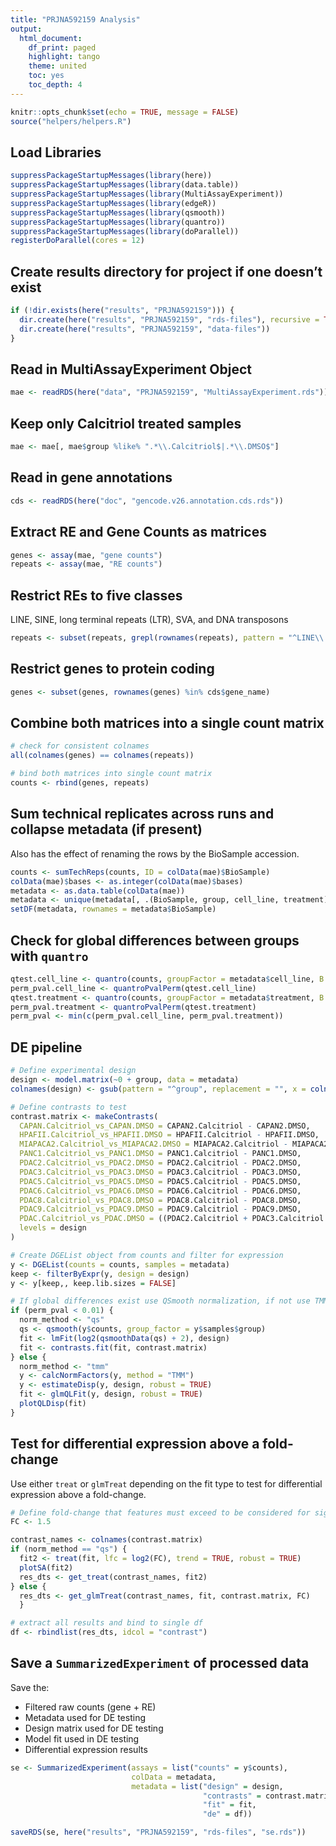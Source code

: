 ```yaml
---
title: "PRJNA592159 Analysis"
output:
  html_document:
    df_print: paged
    highlight: tango
    theme: united
    toc: yes
    toc_depth: 4
---
```


```r
knitr::opts_chunk$set(echo = TRUE, message = FALSE)
source("helpers/helpers.R")
```

## Load Libraries

```r
suppressPackageStartupMessages(library(here))
suppressPackageStartupMessages(library(data.table))
suppressPackageStartupMessages(library(MultiAssayExperiment))
suppressPackageStartupMessages(library(edgeR))
suppressPackageStartupMessages(library(qsmooth))
suppressPackageStartupMessages(library(quantro))
suppressPackageStartupMessages(library(doParallel))
registerDoParallel(cores = 12)
```

## Create results directory for project if one doesn't exist

```r
if (!dir.exists(here("results", "PRJNA592159"))) {
  dir.create(here("results", "PRJNA592159", "rds-files"), recursive = TRUE)
  dir.create(here("results", "PRJNA592159", "data-files"))
}
```

## Read in MultiAssayExperiment Object

```r
mae <- readRDS(here("data", "PRJNA592159", "MultiAssayExperiment.rds"))
```

## Keep only Calcitriol treated samples

```r
mae <- mae[, mae$group %like% ".*\\.Calcitriol$|.*\\.DMSO$"]
```

## Read in gene annotations

```r
cds <- readRDS(here("doc", "gencode.v26.annotation.cds.rds"))
```

## Extract RE and Gene Counts as matrices

```r
genes <- assay(mae, "gene counts")
repeats <- assay(mae, "RE counts")
```

## Restrict REs to five classes

LINE, SINE, long terminal repeats (LTR), SVA, and DNA transposons

```r
repeats <- subset(repeats, grepl(rownames(repeats), pattern = "^LINE\\.|^SINE\\.|^LTR\\.|.*\\.SVA\\..*|^DNA\\."))
```

## Restrict genes to protein coding

```r
genes <- subset(genes, rownames(genes) %in% cds$gene_name)
```

## Combine both matrices into a single count matrix

```r
# check for consistent colnames
all(colnames(genes) == colnames(repeats))

# bind both matrices into single count matrix
counts <- rbind(genes, repeats)
```

## Sum technical replicates across runs and collapse metadata (if present)

Also has the effect of renaming the rows by the BioSample accession.

```r
counts <- sumTechReps(counts, ID = colData(mae)$BioSample)
colData(mae)$bases <- as.integer(colData(mae)$bases)
metadata <- as.data.table(colData(mae))
metadata <- unique(metadata[, .(BioSample, group, cell_line, treatment)])
setDF(metadata, rownames = metadata$BioSample)
```

## Check for global differences between groups with `quantro`

```r
qtest.cell_line <- quantro(counts, groupFactor = metadata$cell_line, B = 1e3)
perm_pval.cell_line <- quantroPvalPerm(qtest.cell_line)
qtest.treatment <- quantro(counts, groupFactor = metadata$treatment, B = 1e3)
perm_pval.treatment <- quantroPvalPerm(qtest.treatment)
perm_pval <- min(c(perm_pval.cell_line, perm_pval.treatment))
```

## DE pipeline

```r
# Define experimental design
design <- model.matrix(~0 + group, data = metadata)
colnames(design) <- gsub(pattern = "^group", replacement = "", x = colnames(design))

# Define contrasts to test
contrast.matrix <- makeContrasts(
  CAPAN.Calcitriol_vs_CAPAN.DMSO = CAPAN2.Calcitriol - CAPAN2.DMSO,
  HPAFII.Calcitriol_vs_HPAFII.DMSO = HPAFII.Calcitriol - HPAFII.DMSO,
  MIAPACA2.Calcitriol_vs_MIAPACA2.DMSO = MIAPACA2.Calcitriol - MIAPACA2.DMSO,
  PANC1.Calcitriol_vs_PANC1.DMSO = PANC1.Calcitriol - PANC1.DMSO,
  PDAC2.Calcitriol_vs_PDAC2.DMSO = PDAC2.Calcitriol - PDAC2.DMSO,
  PDAC3.Calcitriol_vs_PDAC3.DMSO = PDAC3.Calcitriol - PDAC3.DMSO,
  PDAC5.Calcitriol_vs_PDAC5.DMSO = PDAC5.Calcitriol - PDAC5.DMSO,
  PDAC6.Calcitriol_vs_PDAC6.DMSO = PDAC6.Calcitriol - PDAC6.DMSO,
  PDAC8.Calcitriol_vs_PDAC8.DMSO = PDAC8.Calcitriol - PDAC8.DMSO,
  PDAC9.Calcitriol_vs_PDAC9.DMSO = PDAC9.Calcitriol - PDAC9.DMSO,
  PDAC.Calcitriol_vs_PDAC.DMSO = ((PDAC2.Calcitriol + PDAC3.Calcitriol + PDAC5.Calcitriol + PDAC6.Calcitriol + PDAC8.Calcitriol + PDAC9.Calcitriol) / 6) - ((PDAC2.DMSO + PDAC3.DMSO + PDAC5.DMSO + PDAC6.DMSO + PDAC8.DMSO + PDAC9.DMSO) / 6),
  levels = design
)

# Create DGEList object from counts and filter for expression
y <- DGEList(counts = counts, samples = metadata)
keep <- filterByExpr(y, design = design)
y <- y[keep,, keep.lib.sizes = FALSE]

# If global differences exist use QSmooth normalization, if not use TMM
if (perm_pval < 0.01) {
  norm_method <- "qs"
  qs <- qsmooth(y$counts, group_factor = y$samples$group)
  fit <- lmFit(log2(qsmoothData(qs) + 2), design)
  fit <- contrasts.fit(fit, contrast.matrix)
} else {
  norm_method <- "tmm"
  y <- calcNormFactors(y, method = "TMM")
  y <- estimateDisp(y, design, robust = TRUE)
  fit <- glmQLFit(y, design, robust = TRUE)
  plotQLDisp(fit)
}
```

## Test for differential expression above a fold-change

Use either `treat` or `glmTreat` depending on the fit type to test for 
differential expression above a fold-change.

```r
# Define fold-change that features must exceed to be considered for significance
FC <- 1.5

contrast_names <- colnames(contrast.matrix)
if (norm_method == "qs") {
  fit2 <- treat(fit, lfc = log2(FC), trend = TRUE, robust = TRUE)
  plotSA(fit2)
  res_dts <- get_treat(contrast_names, fit2)
} else {
  res_dts <- get_glmTreat(contrast_names, fit, contrast.matrix, FC)
  }

# extract all results and bind to single df
df <- rbindlist(res_dts, idcol = "contrast")
```

## Save a `SummarizedExperiment` of processed data

Save the:

- Filtered raw counts (gene + RE)
- Metadata used for DE testing
- Design matrix used for DE testing
- Model fit used in DE testing
- Differential expression results

```r
se <- SummarizedExperiment(assays = list("counts" = y$counts),
                           colData = metadata,
                           metadata = list("design" = design, 
                                           "contrasts" = contrast.matrix,
                                           "fit" = fit,
                                           "de" = df))

saveRDS(se, here("results", "PRJNA592159", "rds-files", "se.rds"))
```
